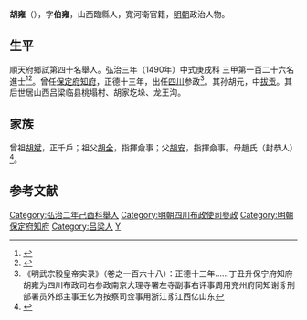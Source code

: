 {{明清人物信息框
| 姓名 = 胡雍
| 原名 =
| 圖片名稱= 
| 圖片大小 =
| 圖片說明 = 
| 最高職務 =[[四川|四川]]参政
| 國家 = 大明 
| 爵位 =
| 籍貫 = 山西臨縣
| 族裔 = 
| 字號 = 
| 諡號 =
| 出生日期 = 生年不詳
| 出生地點 = <!---山西臨縣--->
| 逝世日期 = 卒年不詳 
| 逝世地點 =
| 墓葬 =
| 配偶 = 
| 親屬 = 
| 出身 =
* 弘治三年庚戌科同進士出身
| 經歷 =
| 著作 =  
}}
'''胡雍'''（{{bd|1458年||？|catIdx=}}），字'''伯雍'''，山西臨縣人，寬河衛官籍，[[明朝|明朝]]政治人物。

== 生平 ==
順天府鄉試第四十名舉人。弘治三年（1490年）中式庚戌科<!---會試第二百八十七名--->三甲第一百二十六名進士<ref>{{Cite book|title=《[[皇明贡举考|皇明贡举考]]》卷五|last=（明）[[张朝瑞|张朝瑞]]|first=|publisher=《续修四库全书》史部第828册|year=|isbn=|location=|pages=}}</ref><ref>{{Cite book|title=贡举志五种 上|last=鲁小俊，江俊伟著|first=|publisher=武汉：武汉大学出版社|year=2009|isbn=978-7-307-07043-1|location=|pages=}}</ref>。曾任[[保定府|保定府]][[知府|知府]]，正德十三年，出任[[四川|四川]]参政<ref>《明武宗毅皇帝实录》（卷之一百六十八）：正德十三年……丁丑升保宁府知府胡雍为四川布政司右参政南京大理寺署左寺副事右评事周用兖州府同知谢豸刑部署员外郎主事王亿为按察司佥事用浙江豸江西亿山东</ref>。其孙胡元，中[[拔贡|拔贡]]。其后世居山西吕梁临县桃塌村、胡家圪垛、龙王沟。

== 家族 ==
曾祖[[胡斌|胡斌]]，正千戶；祖父[[胡全|胡全]]，指揮僉事；父[[胡安|胡安]]，指揮僉事。母趙氏（封恭人）<ref>{{Cite book|title=天一阁藏明代科举录选刊 登科录 点校本|last=龚延明主编|first=|publisher=宁波出版社|year=2016|isbn=978-7-5526-2320-8|location=宁波|pages=|quote=《天一閣藏明代科舉錄選刊.登科錄》之《弘治三年庚戌科進士登科錄》}}</ref>。

==参考文献==
{{reflist}}

{{弘治三年庚戌科殿試金榜}}
{{DEFAULTSORT:Hu胡}}
[[Category:弘治二年己酉科舉人|Category:弘治二年己酉科舉人]]
[[Category:明朝四川布政使司參政|Category:明朝四川布政使司參政]]
[[Category:明朝保定府知府|Category:明朝保定府知府]]
[[Category:吕梁人|Category:吕梁人]]
[[Category:胡姓|Y]]